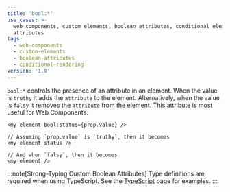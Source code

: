 ```yaml
---
title: 'bool:*'
use_cases: >-
  web components, custom elements, boolean attributes, conditional element
  attributes
tags:
  - web-components
  - custom-elements
  - boolean-attributes
  - conditional-rendering
version: '1.0'
---
```


`bool:*` controls the presence of an attribute in an element.
When the value is `truthy` it adds the `attribute` to the element.
Alternatively, when the value is `falsy` it removes the `attribute` from the element.
This attribute is most useful for Web Components.

```tsx
<my-element bool:status={prop.value} />
```

```tsx
// Assuming `prop.value` is `truthy`, then it becomes
<my-element status />

// And when `falsy`, then it becomes
<my-element />

```

:::note[Strong-Typing Custom Boolean Attributes]
Type definitions are required when using TypeScript.
See the [TypeScript](/configuration/typescript#forcing-properties-and-custom-attributes) page for examples.
:::
